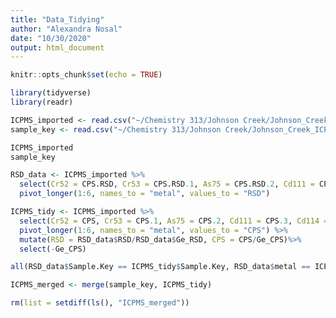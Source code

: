```yaml
---
title: "Data_Tidying"
author: "Alexandra Nosal"
date: "10/30/2020"
output: html_document
---
```


```r
knitr::opts_chunk$set(echo = TRUE)
```

```r
library(tidyverse)
library(readr)
```

```r
ICPMS_imported <- read.csv("~/Chemistry 313/Johnson Creek/Johnson_Creek_ICPMS/ICPMS_Data.csv", skip=1, na="N/A")
sample_key <- read.csv("~/Chemistry 313/Johnson Creek/Johnson_Creek_ICPMS/Sample_Key.csv", skip=0)
```

```r
ICPMS_imported
sample_key
```

```r
RSD_data <- ICPMS_imported %>%
  select(Cr52 = CPS.RSD, Cr53 = CPS.RSD.1, As75 = CPS.RSD.2, Cd111 = CPS.RSD.3, Cd114 = CPS.RSD.4, Pb208 = CPS.RSD.5, Ge_RSD = CPS.RSD.7, Sample.Key) %>%
  pivot_longer(1:6, names_to = "metal", values_to = "RSD")


```

```r
ICPMS_tidy <- ICPMS_imported %>%
  select(Cr52 = CPS, Cr53 = CPS.1, As75 = CPS.2, Cd111 = CPS.3, Cd114 = CPS.4, Pb208 = CPS.5, Ge_CPS = CPS.7, Sample.Key) %>%
  pivot_longer(1:6, names_to = "metal", values_to = "CPS") %>%
  mutate(RSD = RSD_data$RSD/RSD_data$Ge_RSD, CPS = CPS/Ge_CPS)%>%
  select(-Ge_CPS)

all(RSD_data$Sample.Key == ICPMS_tidy$Sample.Key, RSD_data$metal == ICPMS_tidy$metal)
```

```r
ICPMS_merged <- merge(sample_key, ICPMS_tidy)
```

```r
rm(list = setdiff(ls(), "ICPMS_merged"))
```









